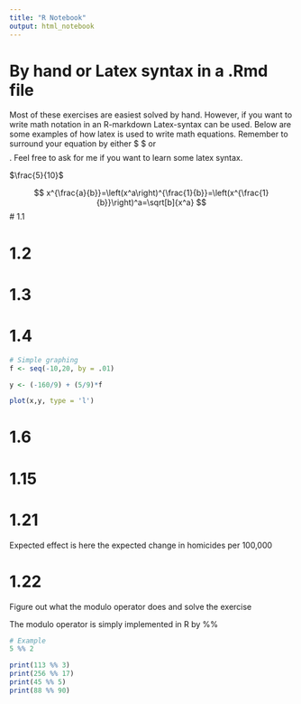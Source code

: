 ```yaml
---
title: "R Notebook"
output: html_notebook
---
```


# By hand or Latex syntax in a .Rmd file
Most of these exercises are easiest solved by hand. However, if you want to write math notation in an R-markdown Latex-syntax can be used. Below are some examples of how latex is used to write math equations. Remember to surround your equation by either $ $ or $$ $$. Feel free to ask for me if you want to learn some latex syntax.

$\frac{5}{10}$

$$
x^{\frac{a}{b}}=\left(x^a\right)^{\frac{1}{b}}=\left(x^{\frac{1}{b}}\right)^a=\sqrt[b]{x^a}
$$
# 1.1

# 1.2

# 1.3

# 1.4
```r
# Simple graphing 
f <- seq(-10,20, by = .01)

y <- (-160/9) + (5/9)*f

plot(x,y, type = 'l')

```

# 1.6

# 1.15

# 1.21
Expected effect is here the expected change in homicides per 100,000

# 1.22
Figure out what the modulo operator does and solve the exercise

The modulo operator is simply implemented in R by %%

```r
# Example
5 %% 2 
```

```r
print(113 %% 3)
print(256 %% 17)
print(45 %% 5)
print(88 %% 90)
```



